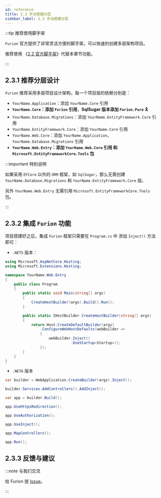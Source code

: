 ```yaml
---
id: reference
title: 2.3 手动搭建分层
sidebar_label: 2.3 手动搭建分层
---
```


:::tip 推荐使用脚手架

`Furion` 官方提供了非常灵活方便的脚手架，可以快速的创建多层架构项目。

推荐使用 《[2.2 官方脚手架](template.mdx)》代替本章节功能。

:::

## 2.3.1 推荐分层设计

`Furion` 推荐采用多层项目设计架构，每一个项目层的依赖分别是：

- `YourName.Application`：添加 `YourName.Core` 引用
- **`YourName.Core`：添加 `Furion` 引用**，**SqlSugar 版本添加 `Furion.Pure`** 🎗
- `YourName.Database.Migrations`：添加 `YourName.EntityFramework.Core` 引用
- `YourName.EntityFramework.Core`：添加 `YourName.Core` 引用
- `YourName.Web.Core`：添加 `YourName.Application`，`YourName.Database.Migrations` 引用
- **`YourName.Web.Entry`：添加 `YourName.Web.Core` 引用 和 `Microsoft.EntityFrameworkCore.Tools` 包**

:::important 特别说明

如果采用 `EFCore` 以外的 `ORM` 框架，如 `SqlSugar`，那么无需创建 `YourName.Database.Migrations` 和 `YourName.EntityFramework.Core` 层。

另外 `YourName.Web.Entry` 无需引用 `Microsoft.EntityFrameworkCore.Tools` 包。

:::

## 2.3.2 集成 `Furion` 功能

项目搭建好之后，集成 `Furion` 框架只需要在 `Program.cs` 中 添加 `Inject()` 方法即可：

- `.NET5` 版本：

```cs showLineNumbers  {18}
using Microsoft.AspNetCore.Hosting;
using Microsoft.Extensions.Hosting;

namespace YourName.Web.Entry
{
    public class Program
    {
        public static void Main(string[] args)
        {
            CreateHostBuilder(args).Build().Run();
        }

        public static IHostBuilder CreateHostBuilder(string[] args)
        {
            return Host.CreateDefaultBuilder(args)
                .ConfigureWebHostDefaults(webBuilder =>
                {
                    webBuilder.Inject()
                              .UseStartup<Startup>();
                });
        }
    }
}
```

- `.NET6` 版本

```cs showLineNumbers {1,3,11}
var builder = WebApplication.CreateBuilder(args).Inject();

builder.Services.AddControllers().AddInject();

var app = builder.Build();

app.UseHttpsRedirection();

app.UseAuthorization();

app.UseInject();

app.MapControllers();

app.Run();
```

## 2.3.3 反馈与建议

:::note 与我们交流

给 Furion 提 [Issue](https://gitee.com/dotnetchina/Furion/issues/new?issue)。

:::
